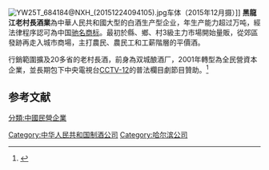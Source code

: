 {{Advert|time=2021-06-10T05:35:46+00:00}}
{{Infobox Company
|company_name   = 黑龍江老村長酒業
|company_type   = 私人企業
|company_logo   =
|foundation     = 2001年3月8日
|location       = {{PRC}}黑龙江省哈尔滨市双城区西直路75号<ref>{{cite web |title=酒类监督抽检合格产品信息 |url=http://amr.hlj.gov.cn/uploads/20210205/cf3ad3ac36301fefcec0b48d3a22c990.xls |publisher=黑龙江省市场监督管理局 |accessdate=2021-12-17 |format=xls |date=2021-02-05 |archive-date=2021-12-17 |archive-url=https://web.archive.org/web/20211217015439/http://amr.hlj.gov.cn/uploads/20210205/cf3ad3ac36301fefcec0b48d3a22c990.xls |dead-url=no }}</ref>
|local_code_name = CN
|local_code = 912301137276970219
|founder        =[[梅章記|梅章記]]<ref>{{cite news |title=关于各民主党派、工商联、无党派人士为全面建成小康社会作贡献评选表彰活动先进集体、先进个人、建言献策优秀成果、社会服务优秀成果拟表彰名单的公示 |url=http://paper.people.com.cn/rmrb/images/2021-11/25/11/rmrb2021112511.pdf |accessdate=2021-12-17 |work=人民日报 |issue=第26801期 |date=2021年11月25日 |page=第11版:公告 |format=pdf |archive-date=2021-11-25 |archive-url=https://web.archive.org/web/20211125011929/http://paper.people.com.cn/rmrb/images/2021-11/25/11/rmrb2021112511.pdf |dead-url=no }}</ref>
|chairman       = 
|telephone_no   = 
|industry       = [[食品|食品]]業
|products       = 白酒類
|slogan         = 简单快乐 幸福生活
|revenue        = 
|net_income     =
|num_employees  = 800-1000人
|homepage       = }}
[[File:YW25T_684184@NXH_(20151224094105).jpg|thumb]]车体（2015年12月摄）]]
'''黑龍江老村長酒業'''為中華人民共和國大型的白酒生产型企业，年生产能力超过万吨，經法律程序認可為中国[[驰名商标|驰名商标]]。最初於縣、鄉、村3級主力市場開始量販，從郊區發跡再走入城市商場，主打農民、農民工和工薪階層的平價酒。

行銷範圍擴及20多省的老村長酒，前身為双城酿酒厂，2001年轉型為全民營資本企業，並長期包下中央電視台[[CCTV-12|CCTV-12]]的普法欄目劇節目贊助。<ref>{{Cite web |url=http://news.chinatimes.com/mainland/11050504/112013050500178.html |title=老村長酒業行銷全國 |accessdate=2014-04-16 |archive-date=2014-04-16 |archive-url=https://web.archive.org/web/20140416192138/http://news.chinatimes.com/mainland/11050504/112013050500178.html |dead-url=no }}{{deadlink}}</ref>

==参考文献==
{{reflist}}

[[分類:中國民營企業|分類:中國民營企業]]
[[Category:中华人民共和国制酒公司|Category:中华人民共和国制酒公司]]
[[Category:哈尔滨公司|Category:哈尔滨公司]]